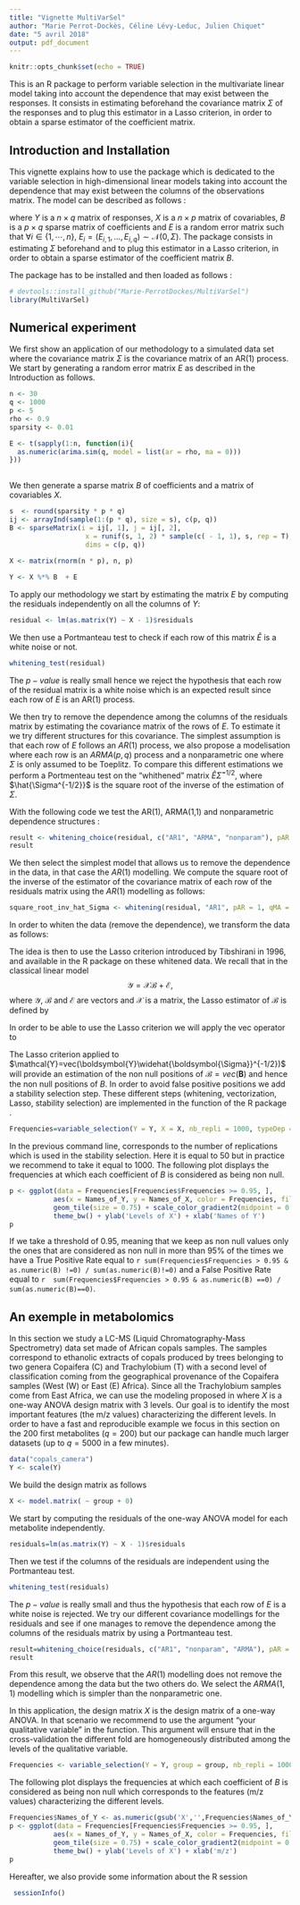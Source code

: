 ```yaml
---
title: "Vignette MultiVarSel"
author: "Marie Perrot-Dockès, Céline Lévy-Leduc, Julien Chiquet"
date: "5 avril 2018"
output: pdf_document
---
```


```r
knitr::opts_chunk$set(echo = TRUE)
```



This is an R package to perform variable selection in the multivariate linear model
taking into account the dependence that may exist between the responses. It consists in estimating beforehand the covariance matrix $\Sigma$ of
the responses and to plug this estimator in a Lasso criterion, in order to obtain a sparse
estimator of the coefficient matrix.


## Introduction and Installation

This vignette explains how to use the package \textbf{MultiVarSel} which is dedicated to the variable
selection  in  high-dimensional    linear  models  taking  into  account  the  dependence
that  may  exist  between  the  columns  of  the  observations  matrix. The model can be described as follows : 

\begin{equation}\label{eq:model}
Y=XB+E,
\end{equation}
where $Y$ is a $n\times q$ matrix of responses, $X$ is a $n \times p$ matrix of covariables, $B$ is a $p\times q$ sparse matrix of coefficients and $E$ is a random error matrix such that $\forall i \in \{1,\cdots,n\}$, $E_i = (E_{i,1},\dots,E_{i,q})\sim\mathcal{N}(0,\Sigma)$. 
The package consists in estimating $\Sigma$ beforehand  and to plug this estimator in a Lasso criterion, in order to obtain a sparse estimator of the coefficient matrix $B$.

The package has to be installed and then loaded as follows : 

```r
# devtools::install_github("Marie-PerrotDockes/MultiVarSel")
library(MultiVarSel)
```


## Numerical experiment 
We first show an application of our methodology to a simulated data set where the covariance matrix $\Sigma$ is the covariance matrix of an AR(1) process.
We start by generating a random error matrix $E$ as described in the Introduction as follows.

```r
n <- 30
q <- 1000
p <- 5
rho <- 0.9
sparsity <- 0.01

E <- t(sapply(1:n, function(i){
  as.numeric(arima.sim(q, model = list(ar = rho, ma = 0)))
}))
   
```

We then generate a sparse matrix $B$ of coefficients and a matrix of covariables $X$.
  
```r
s  <- round(sparsity * p * q) 
ij <- arrayInd(sample(1:(p * q), size = s), c(p, q))
B <- sparseMatrix(i = ij[, 1], j = ij[, 2],
                   x = runif(s, 1, 2) * sample(c( - 1, 1), s, rep = T),
                   dims = c(p, q))

X <- matrix(rnorm(n * p), n, p)
   
Y <- X %*% B  + E
```


To apply our methodology we start by estimating the matrix $E$ by computing the residuals independently on all the columns of $Y$: 

```r
residual <- lm(as.matrix(Y) ~ X - 1)$residuals
```

We then use a Portmanteau test to check if each row of this matrix  $\widehat{E}$ is a white noise or not. 


```r
whitening_test(residual)
```
The $p-value$ is really small hence we reject the hypothesis that each row of the residual matrix is a white noise which is an expected result since each row of $E$ is an AR(1) process.

We then try to remove the dependence among the columns of the residuals matrix by estimating the covariance matrix of the rows of $E$. To estimate it we try different structures for this covariance. The simplest assumption is that each row of $E$ follows an $AR(1)$ process, we also propose a modelisation where each row is an $ARMA(p,q)$ process and a nonparametric one where $\Sigma$ is only assumed to be Toeplitz. 
To compare this different estimations we perform a Portmenteau test on the "whithened" matrix  $\widehat{E}\widehat{\Sigma}^{-1/2}$, where  $\hat{\Sigma^{-1/2}}$ is the square root of the inverse of the estimation of $\Sigma$.

With the following code we test the AR(1), ARMA(1,1) and nonparametric dependence structures :

```r
result <- whitening_choice(residual, c("AR1", "ARMA", "nonparam"), pAR = 1, qMA = 1)
result
```

We then select the simplest model that allows us to remove the dependence in the data, in that case the $AR(1)$ modelling.
We compute the square root of the inverse of the estimator of the covariance matrix of each
row of the residuals matrix using the $AR(1)$ modelling as follows:

```r
square_root_inv_hat_Sigma <- whitening(residual, "AR1", pAR = 1, qMA = 0)
```

In order to whiten the data (remove the dependence), we transform the data as follows:
\begin{equation}\label{eq:model_whitened}
\boldsymbol{Y}\widehat{\boldsymbol{\Sigma}}_q^{-1/2}  
    =\boldsymbol{X}\boldsymbol{B}\widehat{\boldsymbol{\Sigma}}_q^{-1/2} + \boldsymbol{E}\widehat{\boldsymbol{\Sigma}}_q^{-1/2}.
\end{equation}

The idea is then to use the Lasso criterion introduced by Tibshirani in 1996, and available in the R package \texttt{glmnet} on these whitened data.
We recall that in the classical linear model
$${\mathcal{Y}}={\mathcal{X}}\mathcal{B}+{\mathcal{E}},$$ 
where $\mathcal{Y}$, $\mathcal{B}$ and $\mathcal{E}$ are vectors and $\mathcal{X}$ is a matrix, the Lasso estimator of $\mathcal{B}$ is defined by
\begin{equation*}
      \widehat{\mathcal{B}}(\lambda)=\textrm{Argmin}_\mathcal{B}\left\{\|\mathcal{Y}-\mathcal{X}\mathcal{B}\|_2^2+\lambda\|\mathcal{B}\|_1\right\}.
\end{equation*}

 
In order to be able to use the Lasso criterion we will apply the vec operator to \eqref{eq:model_whitened}
    \begin{align*}
      {\mathcal{Y}}&=
                     vec(\boldsymbol{Y}\widehat{\boldsymbol{\Sigma}}^{-1/2})  
=vec(\boldsymbol{X}\boldsymbol{B}\widehat{\boldsymbol{\Sigma}}^{-1/2})
                     +vec(\boldsymbol{E}\widehat{\boldsymbol{\Sigma}}^{-1/2})\\
                   &=\textcolor{blue}{((\widehat{\boldsymbol{\Sigma}}^{-1/2})'\otimes \boldsymbol{X})}\textcolor{green}{vec(\boldsymbol{B})}
                     +\textcolor{red}{vec(\boldsymbol{E}\widehat{\boldsymbol{\Sigma}}^{-1/2})}\\
                   &=\textcolor{blue}{\mathcal{X}}\textcolor{green}{\mathcal{B}}+\textcolor{red}{\mathcal{E}}.
    \end{align*}    


The Lasso criterion applied to $\mathcal{Y}=vec(\boldsymbol{Y}\widehat{\boldsymbol{\Sigma}}^{-1/2})$ will provide an estimation of the non null positions of $\mathcal{B}=vec(\boldsymbol{B})$ and hence the non null positions  of $B$. In order to avoid false positive positions we add a stability selection step.  These different steps (whitening, vectorization, Lasso, stability selection) are implemented in the function \texttt{variable\_selection} of the R package \texttt{MultiVarSel}.

```r
Frequencies=variable_selection(Y = Y, X = X, nb_repli = 1000, typeDep =  "AR1")
```

In the previous command line, \texttt{nb\_repli} corresponds to the number of replications which is used in the stability selection. Here it is equal to 50 but in practice we recommend to take it equal to 1000. The following plot displays the frequencies at which each coefficient of $B$ is considered as being non null. 

```r
p <- ggplot(data = Frequencies[Frequencies$Frequencies >= 0.95, ],
           aes(x = Names_of_Y, y = Names_of_X, color = Frequencies, fill = Frequencies)) +
           geom_tile(size = 0.75) + scale_color_gradient2(midpoint = 0.95, mid = 'orange')  + scale_fill_gradient2(midpoint = 0.95, mid = 'orange') +
           theme_bw() + ylab('Levels of X') + xlab('Names of Y')
p
```

If we take a threshold of 0.95, meaning that we keep as non null values only the ones that are considered as non null in more than 95% of the times we have a True Positive Rate equal to `r sum(Frequencies$Frequencies > 0.95 & as.numeric(B) !=0) / sum(as.numeric(B)!=0)` and a False Positive Rate equal to `r  sum(Frequencies$Frequencies > 0.95 & as.numeric(B) ==0) / sum(as.numeric(B)==0)`.


## An exemple in metabolomics 

In this section we study a LC-MS (Liquid
Chromatography-Mass Spectrometry) data set made of African copals
samples. The samples correspond to ethanolic extracts of copals produced
by trees belonging to two genera Copaifera (C) and Trachylobium (T) with
a second level of classification coming from the geographical provenance
of the Copaifera samples (West (W) or East (E) Africa). Since all the
Trachylobium samples come from East Africa, we can use the modeling
proposed in \eqref{eq:model} where $X$ is a one-way ANOVA design matrix with 3 levels.
Our goal is to identify the most important features (the m/z values) characterizing the different
levels.
In order to have a fast and reproducible example we focus in this section on the 200 first metabolites ($q=200$) but our package can handle
much larger datasets (up to $q=5000$ in a few minutes).

```r
data("copals_camera")
Y <- scale(Y) 
```

We build the design matrix as follows

```r
X <- model.matrix( ~ group + 0)
```


We start by computing the residuals of the one-way ANOVA model for each metabolite independently.


```r
residuals=lm(as.matrix(Y) ~ X - 1)$residuals
```

Then we test if the columns of the residuals are independent using the Portmanteau test.

```r
whitening_test(residuals)
```

The $p-value$ is really small and thus the hypothesis that each row of $E$ is a white noise is rejected. 
We try our different covariance modellings for the residuals and see if one manages to remove the dependence among the columns 
of the residuals matrix by using a Portmanteau test. 

```r
result=whitening_choice(residuals, c("AR1", "nonparam", "ARMA"), pAR = 1, qMA = 1)
result
```

From this result, we observe that the $AR(1)$ modelling does not remove the dependence among the data 
but the two others do. We select the $ARMA(1,1)$ modelling which is simpler than the nonparametric one.

In this application, the design matrix $X$ is the design matrix of a one-way ANOVA.
In that scenario we recommend to use the argument \texttt{group =} "your qualitative variable" in the \texttt{variable\_selection} function. This argument will ensure that in the cross-validation the different fold are homogeneously distributed among the levels of the qualitative variable.


```r
Frequencies <- variable_selection(Y = Y, group = group, nb_repli = 1000, typeDep = 'ARMA', pAR = 1, qMA = 1)
```

The following plot displays the frequencies at which each coefficient of $B$ is considered as being non null which corresponds to the features (m/z values) characterizing the different levels.

```r
Frequencies$Names_of_Y <- as.numeric(gsub('X','',Frequencies$Names_of_Y))
p <- ggplot(data = Frequencies[Frequencies$Frequencies >= 0.95, ],
           aes(x = Names_of_Y, y = Names_of_X, color = Frequencies, fill = Frequencies)) +
           geom_tile(size = 0.75) + scale_color_gradient2(midpoint = 0.95, mid = 'orange')  + scale_fill_gradient2(midpoint = 0.95, mid = 'orange') +
           theme_bw() + ylab('Levels of X') + xlab('m/z')
p
```


Hereafter, we also provide some information about the R session

```r
 sessionInfo()
```

